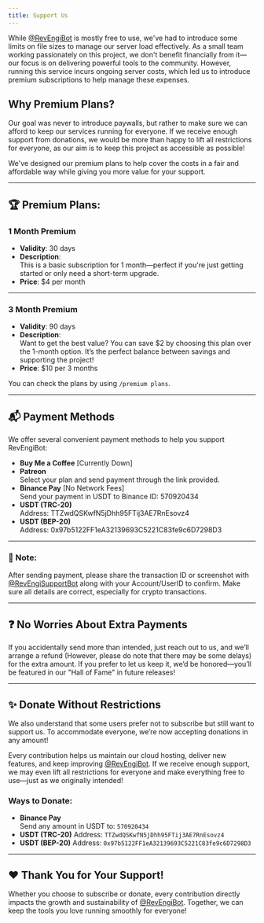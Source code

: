 ```yaml
---
title: Support Us
---
```


While [@RevEngiBot](https://t.me/RevEngiBot) is mostly free to use, we've had to introduce some limits on file sizes to manage our server load effectively. As a small team working passionately on this project, we don't benefit financially from it—our focus is on delivering powerful tools to the community. However, running this service incurs ongoing server costs, which led us to introduce premium subscriptions to help manage these expenses.

## Why Premium Plans?

Our goal was never to introduce paywalls, but rather to make sure we can afford to keep our services running for everyone. If we receive enough support from donations, we would be more than happy to lift all restrictions for everyone, as our aim is to keep this project as accessible as possible!

We've designed our premium plans to help cover the costs in a fair and affordable way while giving you more value for your support.

---

## 🏆 Premium Plans:

### 1 Month Premium

- **Validity**: 30 days
- **Description**:  
  This is a basic subscription for 1 month—perfect if you're just getting started or only need a short-term upgrade.
- **Price**: $4 per month

---

### 3 Month Premium

- **Validity**: 90 days
- **Description**:  
  Want to get the best value? You can save $2 by choosing this plan over the 1-month option. It’s the perfect balance between savings and supporting the project!
- **Price**: $10 per 3 months

You can check the plans by using `/premium plans`.

---

## 📬 Payment Methods

We offer several convenient payment methods to help you support RevEngiBot:

- **Buy Me a Coffee** [Currently Down]
- **Patreon**  
  Select your plan and send payment through the link provided.
- **Binance Pay** [No Network Fees]  
  Send your payment in USDT to Binance ID: 570920434
- **USDT (TRC-20)**  
  Address: TTZwdQSKwfN5jDhh95FTij3AE7RnEsovz4
- **USDT (BEP-20)**  
  Address: 0x97b5122FF1eA32139693C5221C83fe9c6D7298D3

---

### 📝 Note:

After sending payment, please share the transaction ID or screenshot with [@RevEngiSupportBot](https://t.me/RevEngiSupportBot) along with your Account/UserID to confirm. Make sure all details are correct, especially for crypto transactions.

---

## ❓ No Worries About Extra Payments

If you accidentally send more than intended, just reach out to us, and we’ll arrange a refund (However, please do note that there may be some delays) for the extra amount. If you prefer to let us keep it, we’d be honored—you’ll be featured in our "Hall of Fame" in future releases!

---

## ✨ Donate Without Restrictions

We also understand that some users prefer not to subscribe but still want to support us. To accommodate everyone, we’re now accepting donations in any amount!

Every contribution helps us maintain our cloud hosting, deliver new features, and keep improving [@RevEngiBot](https://t.me/RevEngiBot). If we receive enough support, we may even lift all restrictions for everyone and make everything free to use—just as we originally intended!

### Ways to Donate:

- **Binance Pay**  
  Send any amount in USDT to: `570920434`
- **USDT (TRC-20)**
  Address: `TTZwdQSKwfN5jDhh95FTij3AE7RnEsovz4`
- **USDT (BEP-20)**
  Address: `0x97b5122FF1eA32139693C5221C83fe9c6D7298D3`

---

## ❤️ Thank You for Your Support!

Whether you choose to subscribe or donate, every contribution directly impacts the growth and sustainability of [@RevEngiBot](https://t.me/RevEngiBot). Together, we can keep the tools you love running smoothly for everyone!
